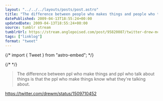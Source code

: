 ```yaml
---
layout: "../../../layouts/posts/post.astro"
title: "The difference between people who makes things and people who talk about things"
datePublished: 2009-04-13T18:55:24+00:00
updatedDate: 2009-04-13T18:55:24+00:00
source: tumblr stream
tumblrUrl: https://stream.anglepoised.com/post/95820087/twitter-drew-mclellan-the-difference-between
tags: ["linklog"]
format: "tweet"
---
```


{/* import { Tweet } from "astro-embed"; */}

{/* <Tweet id="https://twitter.com/drewm/status/1509710452" /> */}

> The difference between ppl who make things and ppl who talk about things is that the ppl who make things know what they're talking about.

https://twitter.com/drewm/status/1509710452
